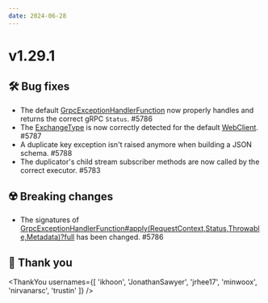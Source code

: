 ```yaml
---
date: 2024-06-28
---
```


# v1.29.1

## 🛠️ Bug fixes

- The default [GrpcExceptionHandlerFunction](type) now properly handles and returns
  the correct gRPC `Status`. #5786
- The [ExchangeType](type) is now correctly detected for the default [WebClient](type). #5787
- A duplicate key exception isn't raised anymore when building a JSON schema. #5788
- The duplicator's child stream subscriber methods are now called by the correct executor. #5783

## ☢️ Breaking changes

- The signatures of [GrpcExceptionHandlerFunction#apply(RequestContext,Status,Throwable,Metadata)?full](type)
  has been changed. #5786

## 🙇 Thank you

<ThankYou usernames={[
  'ikhoon',
  'JonathanSawyer',
  'jrhee17',
  'minwoox',
  'nirvanarsc',
  'trustin'
]} />
